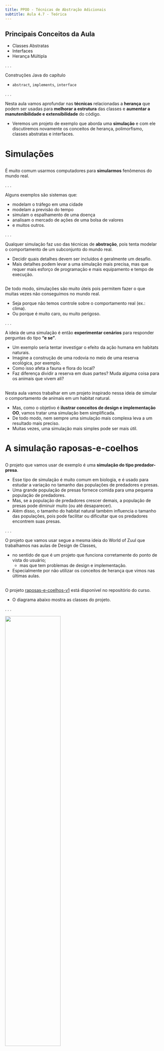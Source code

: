 ```yaml
---
title: PPOO - Técnicas de Abstração Adicionais
subtitle: Aula 4.7 - Teórica
---
```


## Principais Conceitos da Aula {.smaller}

::: {.nonincremental}
- Classes Abstratas
- Interfaces
- Herança Múltipla
:::


[]: ATENÇÃO ***
[]: Esse material foi criado para PPOO e, portanto usa projeto no VS Code.
[]: Além disso, ele é apresentado depois de uma aula na qual os conceitos de classes abstratas e interfaces foram apresentados.
[]: Portanto, o material do livro foi alterado, de forma que esses conceitos não são explicados novamente, apenas usados e reforçados.

. . .

Construções Java do capítulo

::: {.nonincremental}
- `abstract`, `implements`, `interface`
:::

. . .

Nesta aula vamos aprofundar nas **técnicas** relacionadas a **herança** que podem ser usadas
para **melhorar a estrutura** das classes e **aumentar a manutenibilidade e extensibilidade** do código.

- Veremos um projeto de exemplo que aborda uma **simulação** e com ele discutiremos novamente
  os conceitos de [herança]{.alert}, [polimorfismo]{.alert}, [classes abstratas]{.alert} e [interfaces]{.alert}.


# Simulações {background-color="#40666e"}

## {.smaller}

É muito comum usarmos computadores para **simularmos** fenômenos do mundo real.

. . .

Alguns exemplos são sistemas que:

- modelam o tráfego em uma cidade
- modelam a previsão do tempo
- simulam o espalhamento de uma doença
- analisam o mercado de ações de uma bolsa de valores
- e muitos outros.

. . .

Qualquer simulação faz uso das técnicas de **abstração**, pois tenta modelar o comportamento de um subconjunto do mundo real.

- Decidir quais detalhes devem ser incluídos é geralmente um desafio.
- Mais detalhes podem levar a uma simulação mais precisa, mas que requer mais esforço de programação e mais equipamento e tempo de execução.

## {.smaller}

De todo modo, simulações são muito úteis pois permitem fazer o que muitas vezes não conseguimos no mundo real.

- Seja porque não temos controle sobre o comportamento real (ex.: clima).
- Ou porque é muito caro, ou muito perigoso.

. . .

A ideia de uma simulação é então **experimentar cenários** para responder perguntas do tipo **"e se"**.

- Um exemplo seria tentar investigar o efeito da ação humana em habitats naturais.
- Imagine a construção de uma rodovia no meio de uma reserva ecológica, por exemplo.
- Como isso afeta a fauna e flora do local?
- Faz diferença dividir a reserva em duas partes? Muda alguma coisa para os animais que vivem ali?

## {.smaller}

Nesta aula vamos trabalhar em um projeto inspirado nessa ideia de simular o comportamento de animais em um habitat natural.

- Mas, como o objetivo é **ilustrar conceitos de design e implementação OO**, vamos tratar uma simulação bem simplificada.
- De todo modo, nem sempre uma simulação mais complexa leva a um resultado mais preciso.
- Muitas vezes, uma simulação mais simples pode ser mais útil.

# A simulação raposas-e-coelhos {background-color="#40666e"}

## {.smaller}

O projeto que vamos usar de exemplo é uma **simulação do tipo predador-presa**.

- Esse tipo de simulação é muito comum em biologia, e é usado para estudar a variação no tamanho das populações de predadores e presas.
- Uma grande população de presas fornece comida para uma pequena população de predadores.
- Mas, se a população de predadores crescer demais, a população de presas pode diminuir muito (ou até desaparecer).
- Além disso, o tamanho do habitat natural também influencia o tamanho das populações, pois pode facilitar ou dificultar que os predadores encontrem suas presas.

. . .

O projeto que vamos usar segue a mesma ideia do World of Zuul que trabalhamos nas aulas de Design de Classes,

- no sentido de que é um projeto que funciona corretamente do ponto de vista do usuário;
  - mas que tem problemas de design e implementação.
- Especialmente por não utilizar os conceitos de herança que vimos nas últimas aulas.

## {.smaller}

O projeto [raposas-e-coelhos-v1](https://github.com/ufla-ppoo/raposas-e-coelhos-v1) está disponível no repositório do curso.

- O diagrama abaixo mostra as classes do projeto.

. . .

![](imagens/raposas-e-coelhos_diagrama_classes.png){width=60%}

## {.smaller}

![](imagens/raposas-e-coelhos_diagrama_classes.png){width=45%}

As principais classes que vamos focar são `Simulador`, `Raposa`  e `Coelho`.

- As classes `Raposa` e `Coelho` representam o comportamento do predador e da presa, respectivamente.
- Trataremos principalmente os aspectos que afetam o tamanho de suas populações: nascimento, morte e fornecimento de comida.

## {.smaller}

A classe `Simulador` é responsável por criar o estado inicial da simulação, controlá-la e executá-la.

- A ideia básica é simples:
  
  - o simulador tem coleções de coelhos e raposas.
  - a cada passo da simulação, a classe permite que cada animal possa viver por um _passo_ de seu ciclo de vida.
    - não estamos preocupados sobre quanto tempo significa um passo aqui.
  - e então o estado atual do campo é mostrado na tela.

## {.smaller}

Resumidamente, o objetivo das demais classes é:

- `Campo` representa um campo de duas dimensões onde os animais vivem. 
  
  - O campo é formado por um número fixo de localizações (células), arranjadas em linhas e colunas.
  - Apenas um animal pode ocupar uma localização por vez.
  - Uma localização pode estar vazia ou ocupada por um animal.

- `Localizacao` representa uma célula dentro do campo, definida por um valor de linha e um de coluna.

- As classes `Simulador`, `Raposa`, `Coelho`, `Campo` e `Localizacao` definem completamente o comportamento da simulação.

  - As demais classes são acessórias.

## {.smaller}

- A classe `Randomizador` nos permite ter um certo grau de controle sobre a aleatoriedade da simulação.
  - Ex.: quando os animais nascem.

- As classes `VisaoSimulador`, `EstatisticasCampo` e `Contador` fornecem uma visualização gráfica da simulação.
  - `VisaoSimulador` exibe uma visualização do estado do campo.
  - `EstatisticasCampo` mostra as quantidades de coelhos e raposas.
  - `Contador` é uma classe auxiliar que trata a contagem dos animais.

## 

::: {.callout-note title="Exercício" icon=false}
Inicie o projeto `raposas-e-coelhos-v1`.
Você verá o estado inical da simulação.
Os retângulos em maior número representam os coelhos e os demais as raposas.

Acione o botão **Simular um Passo**.
O número de raposas se altera se você aciona o botão apenas uma vez?
:::

. . .

::: {.callout-note title="Exercício" icon=false}
O número de raposas se altera a cada passo da simulação?

Quais processos naturais vocês acha que estão sendo modelados para fazer o número
de raposas aumentar ou diminuir?
:::

. . .

::: {.callout-note title="Exercício" icon=false}
Acione agora o botão **Simular Vários Passos** e escolha uma grande quantidade de passos (como 80 ou 100).

O número de raposas e coelhos aumentam ou diminuem na mesma taxa?
::: 

## 

::: {.callout-note title="Exercício" icon=false}
Quais mudanças vocês nota ao executar o botão de **Simulação Longa**?
:::

. . .

::: {.callout-note title="Exercício" icon=false}
Acione o botão `Reiniciar` para criar um novo estado inicial para a simulação e
rode a simulação novamente.

A simulação é exatamente igual dessa vez? 
Se não é, você nota algum padrão similar entre as execuções?
:::

. . .

::: {.callout-note title="Exercício" icon=false}
Se você executa a simulação por tempo suficiente, acontece de todas as raposas ou
coelhos morrerem?

Em caso afirmativo, por que você acha que isso acontece?
:::

## 

::: {.callout-note title="Exercício" icon=false}
O botão **Reiniciar Randomizador** chama o método `reiniciar` da classe `Randomizador` e
também da classe `Simulador`.
Isso faz com que a simulação seja exetamente igual à primeira simulação executada.

Verifique o código da classe `Randomizador` e a documentação da classe `java.util.Random`
para entender porque isso acontece.
:::

## A classe `Coelho` {.smaller}

Abra o código da classe `Coelho`.

- Você notará que a classe tem vários atributos estáticos que definem as configurações de todos os coelhos.
- O controle de aleatoriedade é centralizado através de um único objeto `Random` fornecido pela classe `Randomizador`.
  - Isso permite a repetibilidade dos testes da simulação.
- Cada coelho tem quatro atributos comuns (não estáticos), que descrevem seu estado.
  - idade (dada pelo número de passos), se está vivo ou não, e sua localização específica no campo.
- Você notará também as simplificações feitas na simulação e como a aleatoriedade é tratada.

## 

::: {.callout-note title="Exercício" icon=false}
Você acha que não ter um atributo `gênero`, para indicar se o coelho é macho ou fêmea,
provavelmente leva a uma simulação imprecisa?

Justifique sua resposta.
:::

. . .

::: {.callout-note title="Exercício" icon=false}
Você acha que há outras simplificações na implementação da classe `Coelho` em relação ao mundo real?

Discuta se isso poderia impactar na precisão da simulação.
:::

. . .

::: {.callout-note title="Exercício" icon=false}
Experimente alterar alguns dos atributos da classe `Coelho` e verifique como isso impacta o comportamento
da simulação.

Por exemplo: o que acontece se a probabilidade de reprodução for muito maior ou muito menor?
:::

[]: TODO: Não foi colocado o texto do livro após os exercícios, considerando que a aula é presencial.

## A classe `Raposa` {.smaller}

Abra o código da classe `Raposa`.

- Você verá que ele tem muitas similaridades com a classe `Coelho`.
- As diferenças se referem, principalmente, aos comportamentos de `cacar` (caçar) e `buscarComida`.

## 

::: {.callout-note title="Exercício" icon=false}
Assim como foi feito para os coelhos, avalise se as simplificações implementadas na classe `Raposa`
podem levar a uma simulação imprecisa.
:::

. . .

::: {.callout-note title="Exercício" icon=false}
Se aumentarmos a idade máxima das raposas, você acha que a população das raposas vai aumentar, ou
é mais provável que a população de coelhos seja reduzida a zero?
:::

. . .

::: {.callout-note title="Exercício" icon=false}
Experimente diferentes valores para os atributos das classes `Coelho` e `Raposa`.

Alguma espécie sempre desaparece em alguma configuração específica?

Há configurações que são mais estáveis, ou seja, geram um equilíbrio entre as populações por mais tempo?
:::


##

::: {.callout-note title="Exercício" icon=false}
Experimente alterar o método `main` da classe `App`, chamando o construtor sobrecarregado da
classe `Simulador` para definir campos de tamanhos diferentes.

O tamanho do campo afeta a probabilidade das espécies sobreviverem?
:::

. . .

[]: TODO: deixar esses exercícios para a aula prática? ==========================

::: {.callout-note title="Exercício" icon=false}
Atualmente, uma raposa come no máximo um coelho em cada passo.

Modifique o método `buscarComida` para que os coelhos em todos os locais vizinhos sejam comidos
em um único passo. Avalie o impacto dessa alteração nos resultados da simulação.

Observe que o método `buscarComida` atualmente retorna a localização do único coelho que é comido, 
portanto, você precisará retornar a localização de um dos coelhos comidos na sua versão.

No entanto, não se esqueça de retornar `null` se não houver coelhos para comer.
:::

## 

::: {.callout-note title="Exercício" icon=false}
Seguindo o exercício anterior, se uma raposa comer vários coelhos de uma só vez, existem diversas 
possibilidades de como podemos modelar seu nível de comida. 

Se somarmos todos os valores de comida dos coelhos, a raposa terá um nível de comida muito alto, 
tornando improvável que ela morra de fome tão cedo. 

Alternativamente, poderíamos impor um limite ao nível de comida da raposa. 
Isso modela o efeito de um predador que mata a presa independentemente de estar com fome ou não. 

Altere o código para tratar esse limite e avalie os impactos da implementação dessa escolha na 
simulação resultante.
:::

[]: Experimentar primeiro valor grande como 100 e ir diminuindo até 30.

## A classe `Simulador` {.smaller}

Vamos agora analisar o código da classe `Simulador`.

- Ela é peça principal do sistema, pois ela controla todas as outras partes.
- As principais partes são o construtor e os métodos `povoar` e `simularUmPasso`.
- Repare que o método `povoar` criaos amimais com idades aleatórias.
  - Isso representa mais corretamente uma população variada que seria um estado normal da simulação.
  - Além disso, se todos os animais começassem recém-nascidos, até que eles tivessem idade para se reproduzir,
    pode ser que os coelhos fossem todos caçados ou as raposas morressem de fome.
- O método `simularUmPasso` é o responsável por fazer a simulação de um passo.

[]: TODO: Não foi colocado o texto do livro, considerando que a aula é presencial.

## 

::: {.callout-note title="Exercício" icon=false}
Experimente alterar o método `povoar` para que os coelhos e raposas comecem com idade inicial zero.

Execute várias simulações e verifique se isso é sempre catastrófico.
:::

. . .

::: {.callout-note title="Exercício" icon=false}
Se apenas os coelhos tiverem uma idade inicial aleatória, a população de coelhos tenderá a crescer, 
enquanto a população de raposas permanecerá muito pequena.

Quando as raposas atingirem idade suficiente para se reproduzir, a simulação tende a se comportar
novamente como a versão original?

O que isso sugere sobre os tamanhos relativos das populações iniciais e seu impacto no resultado da simulação?
:::

## A classe `Simulador` {.smaller}

Avalie agora o código da classe `simularUmPasso`.

- Repare que não estamos usando herança nesta implementação.
- Repare também como são tratadas as listas de coelhos e raposas (e como elas são atualizadas com os recém-nascidos).

## Começando a melhorar a simulação {.smaller}

Agora que entendemos como a simulação funciona, já podemos começar a melhorar o design e a implementação do projeto.

- Faremos isso passo a passo.
- Poderíamos começar por vários pontos, mas um **ponto fraco** óbvio **do design** atual é que ele **não usa herança**.
  - Que poderia **evitar** diversas **replicações de código** entre as classes `Coelho` e `Raposa`.

## 

::: {.callout-note title="Exercício" icon=false}
Identifique as semelhanças e diferenças entre as classes `Coelho` e `Raposa`.

Faça listas separadas dos atributos, métodos e construtores e diferencie entre os atributos estáticos e ​​de instância.
:::

. . .

::: {.nonincremental}

::: {.callout-note title="Exercício" icon=false}
Métodos idênticos nas subclasses são claramente candidatos a serem levados para uma superclasse.

Quais métodos são realmente idênticos nas classes `Coelho` e `Raposa`? Para chegar a uma conclusão, considere:

- se faz diferença a flexão de gênero (como `vivo` ou `viva`);
- como se os valores dos atributos estáticos fossem usados diretamente no código.
:::

:::

## 

::: {.callout-note title="Exercício" icon=false}
Na versão atual da simulação, os valores de todos os atributos estáticos com nomes semelhantes são diferentes.

Se os dois valores de um atributo estático específico (como `IDADE_REPRODUCAO`, por exemplo) fossem idênticos, 
isso faria alguma diferença na sua avaliação de quais métodos são realmente idênticos?
:::


# Classes Abstratas {background-color="#40666e"}

## {.smaller}

Nós já conhecemos os conceitos de [herança]{.alert} e [polimorfismo]{.alert}

- E, por isso, sabemos que como `Coelho` e `Raposa` têm muitas características em comum, 
  - elas podem ser tornar subclasse de uma classe chamada `Animal`, por exemplo.
- Vamos agora começar a fazer modificações para melhorar o design e a implementação do sistema.
- Nós já sabemos que, pelo polimorfismo, evitaremos replicação de código 
  - e simplificaremos o código da classe `Simulador`, que usa as classes `Coelho` e `Raposa`.

. . .

É importante ressaltar que vamos realizar um processo de [refatoração]{.alert} que não
deve alterar o comportamento do sistema do ponto de vista do usuário final.

## A superclasse Animal {.smaller}

Vamos começar levando para a classe `Animal` aquilo que é idêntico nas duas subclasses.

- Vamos levar os atributos `vivo(a)`, `localizacao` e `campo` para a superclasse.
  - O atributo `idade` discutiremos mais adiante.
  - Os atributos serão criados com visibilidade privada para respeitar o encapsulamento.
  - O atributo `vivo` será inicializado com `true` no construtor, e os demais serão passados pelas subclasses usando `super`.

## A superclasse Animal {.smaller}

Os métodos de acesso e modificadores desses atributos devem também ser levados para superclasse.

- Mas qual deve ser a visibilidade deles?
- `definirLocalizacao` é privado em `Coelho` e `Raposa`, mas não pode permanecer privado em `Animal` pois
  é usado por métodos que estão nas subclasses.
  - Devemos definir então como `protected`.
- `morrer` era público em `Coelho` mas privado em `Raposa`. Deveria ser público em `Animal`?
  - Só era público em `Coelho` porque `Raposa` precisava chamar o método.
  - Agora que as classes são irmãs, o método pode ser `protected`, indicando que ele não
    faz parte da interface geral dos animais (pelo menos até agora).

## A superclasse Animal {.smaller}

Outro ponto importante sobre a classe `Animal` é que nós nunca vamos instanciar um objeto dessa classe.

- Portanto, sabemos que ela deve ser **abstrata**.

. . .

::: {.callout-tip title="Conceito" icon=false}
Uma **classe abstrata** é uma classe que não é criada para ser instanciada.
Seu propósito é servir como uma superclasse para outras classes.
Classes abstratas podem conter métodos abstratos.
:::


## {.smaller}

Uma tarefa importante quando refatoramos um sistema é planejar testes que garantam que o sistema
continua funcionando como antes do ponto de vista do usuário.

- A classe `Randomizador` existe para ajudar nesse processo. 
- Pois sabemos que, ao reiniciar o randomizador, o comportamento da simulação é sempre o mesmo.
- Assim, podemos implementar a classe `Animal` em uma cópia do projeto e comparar as simulações
antes e depois das alterações.

## 

::: {.callout-note title="Exercício" icon=false}
Crie a classe `Animal` em uma cópia do projeto de acordo com o que foi apresentado anteriormente.

Garanta que a simulação continua funcionando como antes do ponto de vista do usuário.
:::

::: {.callout-note title="Exercício" icon=false}
Discuta sobre como o conceito de herança melhorou o projeto até agora.
:::

# Métodos Abstratos {background-color="#40666e"}

## {.smaller}

Até agora a superclasse `Animal` ajudou a evitar replicação de código nas subclasses `Coelho` e `Raposa`.

- E também tornou mais fácil incluir um novo tipo de animal na simulação, se necessário.

. . .

Mas nós já samos que o uso inteligente de herança ajudaria a simplificar também o código da classe cliente,

- ou seja, da classe que usa a hierarquia de herança, que, nesse caso, é a classe `Simulador`.

## {.smaller}

A classe `Simulador` tem uma lista separada para cada espécie de animal.

- E sabemos que, com o `polimorfismo`, podemos usar uma única lista para armazenar todos os animais.

. . .

Mas surge um problema na hora de fazer isso, ao tratar o método `simularUmPasso`.

- Nós ainda precisamos trabalhar com tipos específicos de animais para saber qual método devemos chamar.
- Já que, para os coelhos deve ser chamado o método `correr`,
  - e para as raposas o método `cacar`.
- Uma maneira tratar isso é usar `instanceof` e _type casting_.
  - Mas esse é um sinal de que não estamos aproveitando tudo que a herança pode nos oferecer.

. . . 

Que solução melhor poderíamos adotar?

## {.smaller}

Poderíamos criar um método na superclasse `Animal` e sobrescrevê-lo nas subclasses,

- de forma que uma chamada ao método polimórfico faria com que cada animal agisse de forma diferente.

. . .

Essa é uma técnica de refatoração padrão para esses casos

- nos quais nós temos um comportamento que é específico dos subtipos,
- mas que precisa ser chamado de um contexto que lida apenas com o supertipo.

## {.smaller}

Nós podemos então criar um método chamado `agir` na superclasse `Animal` e sobrescrevê-lo nas subclasses.

- E renomear os métodos de ação específicos (`correr` em `Coelho` e `cacar` em `Raposa`) para `agir`.
- Dessa forma, em vez da simulação dizer a cada animal exatamente o que fazer, 
  - estamos apenas dizendo a ele para _agir_, 
  - e deixando que o próprio animal decida exatamente o que quer fazer.

. . .

Dessa forma, estamos *reduzindo o acoplamento* entre a classe `Simulador` e as subclasses `Coelho` e `Raposa`.

## {.smaller}

E o que seria implementado no método `agir` da classe `Animal`?

- Não temos nada a implementar, certo? Como o método deve ser definido então?
- Como um [método abstrato]{.alert}.

. . .

::: {.callout-tip title="Conceito" icon=false}
Uma **método abstrato** possui apenas assinatura e não tem um corpo. 
Ele é marcado com a palavra-chave `abstract`.
:::

. . .

::: {.callout-tip title="Conceito" icon=false}
**Subclasse abstrata**.
Para que uma subclasse de uma classe abstrata se torne concreta, ela deve
fornecer implementações para todos os métodos abstratos herdados. 
Caso contrário, a própria subclasse será abstrata.
:::

## 

::: {.callout-note title="Exercício" icon=false}
Altere o projeto incluindo o método `agir` conforme discutido anteriormente.

Obs.: como agora todos os animais fazem parte de uma única lista, e o sistema possui
aleatoriedade, a ordem que os animais agem não vai mais ser a mesma de antes dessa alteração.
Portanto, não é mais possível comparar exatamente duas simulações (antes e depois das alterações)
como fizemos anteriormente.
:::

. . . 

::: {.callout-note title="Exercício" icon=false}
Explique porque não seria possível implementar de forma adequada o método `agir` se
a lista de animais guardasse objetos do tipo `Object` em vez de `Animal`.
:::

. . . 

::: {.callout-note title="Exercício" icon=false}
Explique como o método `simularUmPasso` da classe `Simulador` utiliza o conceito de polimorfismo.

Em sua resposta, inclua os conceitos de **variável polimórfica**, **tipo estático**, **tipo dinâmico**, 
**dynamic dispatch** e **polimorfismo de método**.
:::

## {.smaller}

As últimas alterações que fizemos no simulador removeram as dependências (acoplamentos) do método 
`simularUmPasso` com as classes `Coelho` e `Raposa`. 

- A classe `Simulador`, no entanto, ainda está acoplada às classes `Coelho` e `Raposa`, porque essas 
classes são referenciadas no método `povoar`. 
- Não há como evitar isso, pois quando criamos instâncias de animais, precisamos especificar exatamente 
que tipo de animal criar. 

. . .

Mas isso poderia ser melhorado dividindo `Simulador` em duas classes: 

- uma classe, `Simulador`, que executa a simulação e é completamente desacoplada das classes 
concretas de animais,
- e outra classe, `GeradorDePopulacoes` (criada e chamada pelo simulador), que cria a população. 
  - Somente esta classe está acoplada às classes concretas de animais, facilitando para um programador 
de manutenção encontrar pontos onde a mudança é necessária quando o aplicativo for estendido
(quando for incluída uma nova espécie de animal, por exemplo).

##  

::: {.callout-note title="Exercício" icon=false}
Tente implementar a refatoração citada, criando a classe `GeradorDePopulacoes`.
:::

## {.smaller}

::: {.nonincremental}

O projeto [raposas-e-coelhos-v2](https://github.com/ufla-ppoo/raposas-e-coelhos-v2), 
disponível no repositório do curso, tem as melhorias de design e alterações que discutimos até agora.

- Mas **atenção**: a melhor maneira de estudar esse material é tentar implementar
as mudanças você mesmo no projeto `raposas-e-coelhos-v1` e só depois comparar com o projeto `raposas-e-coelhos-v2`.
- Estudar apenas lendo o código pronto não é uma boa prática, pois o aprendizado não é o mesmo.
- É muito mais efetivo aprender fazendo do que apenas lendo. 

:::

## {.smaller}

O repositório do curso também tem o projeto [raposas-e-coelhos-v2-grafico](https://github.com/ufla-ppoo/raposas-e-coelhos-v2-grafico).

- Esse projeto tem a mesma modelagem de simulação do projeto v2.
- Mas acrescenta um gráfico de acompanhamento da simulação.

#

::: {.nonincremental}
::: {.callout-note title="Exercício" icon=false}
Execute o projeto `raposas-e-coelhos-v2-grafico` e observe o gráfico que ele exibe.

Escreva o que você acha que o gráfico representa.
Existe alguma relação entre as curvas apresentadas?
:::
:::

. . .

::: {.callout-note title="Exercício" icon=false}
Faça alguns experimentos alterando o tamanho do campo (especialmente tamanhos menores);

Os gráficos apresentados te dão algum _insight_ novo sobre o comportamento da simulação?
:::


# Métodos mais abstratos {background-color="#40666e"}

## {.smaller}

Quando identificamos as características comuns entre as classes `Coelho` e `Raposa`,
para criar a classe `Animal`, nós adiamos o tratamento do atributo `idade` e dos
métodos associados a ele.

- A princípio, parece que seria muito simples ter levado o atributo para a classe `Animal`, 
criado um método de acesso e levado o método modificador `incrementarIdade`.
- O problema é que o método `incrementarIdade` depende do atributo estático `IDADE_MAXIMA`,
que, apesar do mesmo nome, tem valores diferentes nas duas subclasses.
  - Portanto, não dá para simplesmente levar o atributo `IDADE_MAXIMA` para a superclasse.

. . .

Será que seria possível sobrescrever um atributo?

- Para os próximos exercícios, use o projeto `raposas-e-coelhos-v2-grafico` como base.

##

::: {.nonincremental}
::: {.callout-note title="Exercício" icon=false}
Leve o atributo `idade` das subclasses para a classe `Animal`. Para  isso, será necessário:

- Alterar os construtores das subclasses para que a inicialização completa da idade seja tratada na superclasse.
  - Com isso a classe `animal` vai precisar também de uma atributo randomizador.
- Criar um método de acesso para o atributo `idade` na superclasse, com visibilidade `protected`.
- Levar o método `incrementarIdade` para a superclasse.

A questão é que para o método `incrementarIdade` compilar na classe `Animal` precisaremos definir um
atributo estático `IDADE_MAXIMA` na superclasse.

- Será o que acontece se esse atributo existir na superclasse e nas subclasses?
  Funciona como uma sobrescrita dos métodos?
- Para verificar isso, define `IDADE_MAXIMA` com valor `1` na superclasse `Animal` e execute a simulação.
- O que acontece com a simulação?
:::
:::

## {.smaller}

Vimos que a simulação para no passo 2, pois todos os animais morrem.

- Isso aconteceu porque não existe sobrescrita de atributos.
- Assim, o valor usado para definir a idade dos animais foi aquele definido na classe `Animal` (e era `1`).

. . .

Já que a sobrescrita funciona apenas para métodos, e se criássemos um método **estático** para
retornar a idade máxima e tentarmos sobrescrever esse método nas subclasses?

##

::: {.nonincremental}
::: {.callout-note title="Exercício" icon=false}
Crie um método **estático** na superclasse `Animal` e nas subclasses `Coelho` e `Raposa`
para retornar o atributo `IDADE_MAXIMA`.

O código dos métodos será exatamente igual, mas precisamos disso porque apesar dos atributos
terem o mesmo nome (`IDADE_MAXIMA`), sabemos que são três atributos diferentes (um de cada classe).

Execute a simulação e verifique se o problema foi resolvido.
:::
:::

## {.smaller}

Veja que, mais uma vez, a simulação termina no passo 2 com todos os animais mortos.

- Mas por que isso aconteceu?

. . .

A questão é que também não existe sobrescrita de métodos estáticos.

- Isso acontece porque é o compilador que decide o método a ser chamado (no caso de métodos estáticos).

. . .

O que podemos fazer então?

## {.smaller}

::: {.nonincremental}
::: {.callout-note title="Exercício" icon=false}
Experimente remover a palavra-chave `static` do método que retorna a idade máxima e executar a simulação.
:::
:::

. . .

Veja que agora a idade máxima retornada é a da subclasse, o que resolve o problema.

- Mas, da forma que ficou, veja que a implementação do método na superclasse `Animal` é inútil.
  - Bem como a declaração do atributo `IDADE_MAXIMA` na superclasse.

. . . 

::: {.nonincremental}
::: {.callout-note title="Exercício" icon=false}
Remova o atributo `IDADE_MAXIMA` da superclasse `Animal`.

O método que retornava o atributo pode ser removido da classe `Animal`?

- Se não puder, como ele deve ser declarado?
:::
:::


##

::: {.nonincremental}
::: {.callout-note title="Exercício" icon=false}
Leve os métodos `podeProcriar` e `procriar` para superclasse `Animal`.

Nesse processo você dever criar os métodos necessários para garantir que os valores
idade de reprodução, a probabilidade de reprodução e o tamanho máximo de ninhada,
efetivamente usados, sejam os das subclasses.

Reflita sobre o nível de visibilidade adequado para cada método tratado.
:::
:::

. . .


::: {.nonincremental}
::: {.callout-note title="Exercício" icon=false}
As alterações que fizemos tiveram impacto em alguma outra classe do sistema?

Se não, o que isso sugere sobre os graus de encapsulamento e acoplamento que 
estavam presentes na versão original do projeto?
:::
:::

##

::: {.nonincremental}
::: {.callout-note title="Exercício" icon=false}
**DESAFIO**: as implementações dos métodos `reproduzir` nas classes `Coelho` e `Raposa`
são muito similares.
A diferença é que um cria objetos do tipo `Coelho` e o outro do tipo `Raposa`.

Usando a mesma ideia adotada para tratar o método `podeProcriar`, seria possível
mover o método `reproduzir` para a superclasse `Animal`?

_Dica_: as regras de substituição polimórfica se aplicam também a valores retornados
por métodos da mesma forma que é feita para atribuições e passagens de parâmetros.
:::
:::








